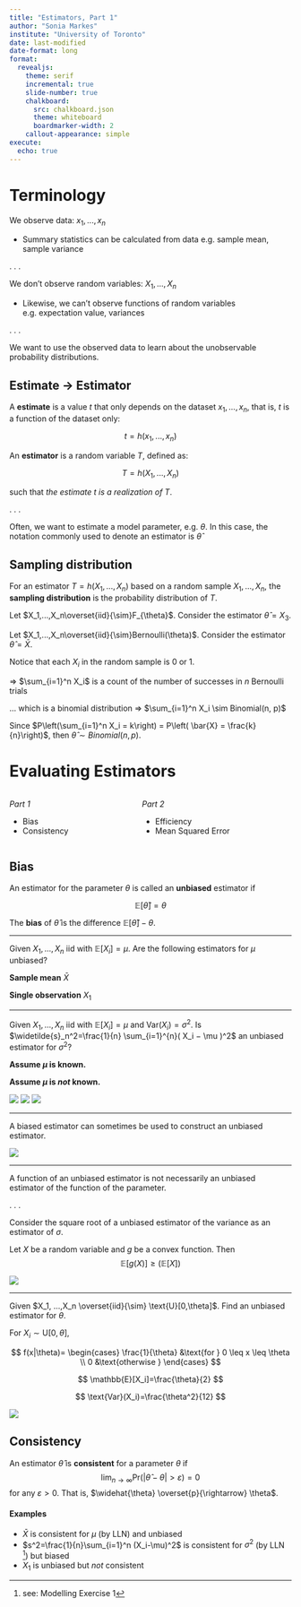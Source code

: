 ```yaml
---
title: "Estimators, Part 1"
author: "Sonia Markes"
institute: "University of Toronto"
date: last-modified
date-format: long
format: 
  revealjs:
    theme: serif
    incremental: true
    slide-number: true
    chalkboard: 
      src: chalkboard.json
      theme: whiteboard
      boardmarker-width: 2
    callout-appearance: simple
execute:
  echo: true
---
```


# Terminology 

We observe data: $x_1,...,x_n$

- Summary statistics can be calculated from data e.g. sample mean, sample variance

. . .

We don’t observe random variables: $X_1,...,X_n$ 

- Likewise, we can’t observe functions of random variables e.g. expectation value, variances

. . .

We want to use the observed data to learn about the unobservable probability distributions.


## Estimate → Estimator

A **estimate** is a value $t$ that only depends on the dataset $x_1, ..., x_n$, that is, $t$ is a function of the dataset only:

$$
t =h(x_1, ...,x_n)
$$

An **estimator** is a random variable $T$, defined as:

$$
T=h(X_1, ...,X_n)
$$

such that *the estimate $t$ is a realization of $T$*.

. . .

::: {.callout-note}
Often, we want to estimate a model parameter, e.g. $\theta$. In this case, the notation commonly used to denote an estimator is $\widehat{\theta}$
:::

## Sampling distribution

For an estimator $T=h(X_1, ...,X_n)$ based on a random sample $X_1, ...,X_n$, the **sampling distribution** is the probability distribution of $T$.

::: {.r-stack}

::: {.fragment .fade-in-then-out}
::: {#exm-sampdistr-1obs}
Let $X_1,...,X_n\overset{iid}{\sim}F_{\theta}$. Consider the estimator $\widehat{\theta}=X_3$.
:::
:::

::: {.fragment .fade-in}
::: {#exm-sampdistr-bern}
Let $X_1,...,X_n\overset{iid}{\sim}Bernoulli(\theta)$. Consider the estimator $\widehat{\theta}=\bar{X}$. 
:::
::: {.notes}
Notice that each $X_i$ in the random sample is $0$ or $1$. 

⇒ $\sum_{i=1}^n X_i$ is a count of the number of successes in $n$  Bernoulli trials 

… which is a binomial distribution ⇒ $\sum_{i=1}^n X_i \sim Binomial(n, p)$

Since $P\left(\sum_{i=1}^n X_i = k\right) = P\left( \bar{X} = \frac{k}{n}\right)$, then $\widehat{\theta} \sim Binomial(n, p)$.
:::
:::

:::


# Evaluating Estimators

::: {.columns}

::: {.column}

*Part 1*

- Bias
- Consistency
:::

::: {.column}

*Part 2*

- Efficiency
- Mean Squared Error
:::
:::

## Bias

An estimator for the parameter $\theta$ is called an **unbiased** estimator if

$$
\mathbb{E}[\widehat{\theta}]=\theta
$$

The **bias** of $\widehat{\theta}$ is the difference $\mathbb{E}[\widehat{\theta}]-\theta$.

---

::: {#exm-mu}
Given $X_1, ...,X_n$ iid with $\mathbb{E}[X_i]=\mu$. Are the following estimators for $\mu$ unbiased?

::: {.r-stack}
::: {.fragment .fade-in-then-out}
**Sample mean** $\bar{X}$
:::

::: {.fragment .fade-in}
**Single observation** $X_1$
:::
:::
:::


---

::: {#exm-sigmasq}
Given $X_1, ...,X_n$ iid with $\mathbb{E}[X_i]=\mu$ and $\text{Var}(X_i)=\sigma^2$. Is $\widetilde{s}_n^2=\frac{1}{n} \sum_{i=1}^{n}( X_i − \mu )^2$ an unbiased estimator for $\sigma^2$?
:::
::: {.r-stack}
::: {.fragment .fade-in-then-out}
**Assume $\mu$ is known.**
:::
::: {.fragment .fade-in}
**Assume $\mu$ is *not* known.**
:::
:::


::: {.notes}
![](figs_ii/sigmasq-muknown.png)
![](figs_ii/sigmasq-muunknown_1.png)
![](figs_ii/sigmasq-muunknown_2.png)
:::

---

::: {.callout-tip}
A biased estimator can sometimes be used to construct an unbiased estimator.
:::

::: {.notes}
![](figs_ii/sigmasq-muunknown_3.png)
:::

---

::: {.callout-warning}
A function of an unbiased estimator is not necessarily an unbiased estimator of the function of the parameter.
:::

. . .

Consider the square root of a unbiased estimator of the variance as an estimator of $\sigma$.

::: {.fragment .fade-in-then-out}
::: {.callout title="*Recall*: Jensen’s inequality"}
Let $X$ be a random variable and $g$ be a convex function. Then 
$$ \mathbb{E}[g(X)] \geq (\mathbb{E}[X])  $$
:::
:::

::: {.fragment .fade-in}

:::

::: {.notes}
![](figs_ii/jensen.png)
:::

----

::: {#exm-max}
Given $X_1, ...,X_n \overset{iid}{\sim} \text{U}[0,\theta]$. Find an unbiased estimator for $\theta$.
:::

::: {.fragment .fade-in-then-out}
For $X_i \sim \text{U}[0,\theta]$,

$$
f(x|\theta)= \begin{cases}
   \frac{1}{\theta} &\text{for } 0 \leq x \leq \theta \\
   0 &\text{otherwise } 
\end{cases}
$$

$$
 \mathbb{E}[X_i]=\frac{\theta}{2}
$$

$$
 \text{Var}(X_i)=\frac{\theta^2}{12}
$$
:::

::: {.notes}
![](figs_ii/max.png)
:::

## Consistency

::: {.r-stack}

::: {.fragment .fade-in-then-out}
An estimator $\widehat{\theta}$ is **consistent** for a parameter $\theta$ if 
$$
\lim_{n\rightarrow \infty} \text{Pr}\left( \lvert \widehat{\theta}-\theta \rvert > \varepsilon \right) = 0
$$
for any $\varepsilon >0$. That is, $\widehat{\theta} \overset{p}{\rightarrow} \theta$.
:::

::: {.fragment .fade-in}
#### Examples

- $\bar{X}$ is consistent for $\mu$ (by LLN) and unbiased
- $s^2=\frac{1}{n}\sum_{i=1}^n (X_i-\mu)^2$ is consistent for $\sigma^2$ (by LLN ^[see: Modelling Exercise 1]) but biased
- $X_1$ is unbiased but *not* consistent
:::
:::

